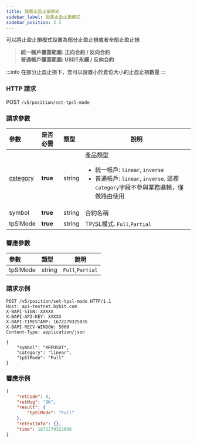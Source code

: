 ```yaml
---
title: 設置止盈止損模式
sidebar_label: 設置止盈止損模式
sidebar_position: 2.5
---
```


可以將止盈止損模式設置為部分止盈止損或者全部止盈止損
> **統一帳戶覆蓋範圍: 正向合約 / 反向合約**<br/>
> **普通帳戶覆蓋範圍: USDT永續 / 反向合約**

:::info
在部分止盈止損下，您可以設置小於倉位大小的止盈止損數量
:::

### HTTP 請求
POST `/v5/position/set-tpsl-mode`

### 請求參數
| 參數 | 是否必需 | 類型 | 說明|
|:----- |:-------|:-----|------ |
|[category](../enum#category) |**true** |string |產品類型 <ul><li>統一帳戶: `linear`, `inverse`</li><li>普通帳戶: `linear`, `inverse`. 這裡`category`字段不參與業務邏輯，僅做路由使用</li></ul>|
|symbol |**true** |string |合約名稱|
|tpSlMode |**true** |string |TP/SL模式. `Full`,`Partial` |

### 響應參數
| 參數 | 類型 | 說明|
|:----- |:-----|----- |
|tpSlMode |string  |`Full`,`Partial` |

### 請求示例

```http
POST /v5/position/set-tpsl-mode HTTP/1.1
Host: api-testnet.bybit.com
X-BAPI-SIGN: XXXXX
X-BAPI-API-KEY: XXXXX
X-BAPI-TIMESTAMP: 1672279325035
X-BAPI-RECV-WINDOW: 5000
Content-Type: application/json

{
    "symbol": "XRPUSDT",
    "category": "linear",
    "tpSlMode": "Full"
}
```

### 響應示例

```json
{
    "retCode": 0,
    "retMsg": "OK",
    "result": {
        "tpSlMode": "Full"
    },
    "retExtInfo": {},
    "time": 1672279322666
}
```
